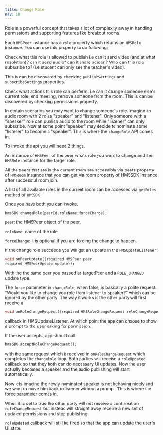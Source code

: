 ```yaml
---
title: Change Role
nav: 10
---
```


Role is a powerful concept that takes a lot of complexity away in handling permissions and supporting features like breakout rooms. 

Each `HMSPeer` instance has a `role` property which returns an `HMSRole` instance. You can use this property to do following:

Check what this role is allowed to publish i.e can it send video (and at what resolution)? can it send audio? can it share screen? Who can this role subscribe to? (I.e student can only see the teacher's video).

This is can be discovered by checking `publishSettings` and `subscribeSettings` properties.


Check what actions this role can perform. i.e can it change someone else's current role, end meeting, remove someone from the room. This is can be discovered by checking permissions property.


In certain scenarios you may want to change someone's role. Imagine an audio room with 2 roles "speaker" and "listener". Only someone with a "speaker" role can publish audio to the room while "listener" can only subscribe. Now at some point "speaker" may decide to nominate some "listener" to become a "speaker". This is where the `changeRole` API comes in.


To invoke the api you will need 2 things.

An instance of `HMSPeer` of the peer who's role you want to change and the `HMSRole` instance for the target role. 

All the peers that are in the current room are accessible via peers property of `HMSRoom` instance that you can get via room property of HMSSDK instance after successful room join. 

A list of all available roles in the current room can be accessed via `getRoles` method of `HMSSDK`

Once you have both you can invoke.

```dart 
hmsSDK.changeRole(peerId,roleName,forceChange);
```

`peer`: the HMSPeer object of the peer.

`roleName`: name of the role.

`forceChange`: it is optional.if you are forcing the change to happen.


If the change role succeeds you will get an update in the `HMSUpdateListener`:

```dart
void onPeerUpdate({required HMSPeer peer, 
required HMSPeerUpdate update});
```

With the the same peer you passed as targetPeer and a `ROLE_CHANGED` update type.

The `force` parameter in `changeRole`, when false, is basically a polite request: "Would you like to change you role from listener to speaker?" which can be ignored by the other party. The way it works is the other party will first receive a


```dart
void onRoleChangeRequest({required HMSRoleChangeRequest roleChangeRequest});
```

callback in HMSUpdateListener. At which point the app can choose to show a prompt to the user asking for permission. 

If the user accepts, app should call

 ```dart
hmsSDK.acceptRoleChangeRequest();
 ```

 with the same request which it received in `onRoleChangeRequest` which completes the `changeRole` loop. Both parties will receive a `roleUpdated` callback so that they both can do necessary UI updates. Now the user actually becomes a speaker and the audio publishing will start automatically.

Now lets imagine the newly nominated speaker is not behaving nicely and we want to move him back to listener without a prompt. This is where the force parameter comes in.

When it is set to true the other party will not receive a confirmation `roleChangeRequest` but instead will straight away receive a new set of updated permissions and stop publishing. 


`roleUpdated` callback will still be fired so that the app can update the user's UI state.
